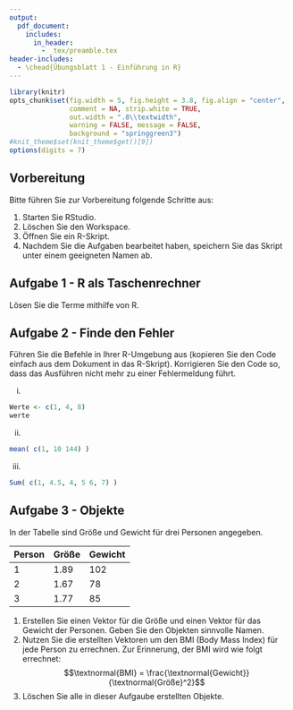 ```yaml
---
output:
  pdf_document:
    includes:
      in_header: 
        - _tex/preamble.tex
header-includes: 
  - \chead{Übungsblatt 1 - Einführung in R}
---
```


```r
library(knitr)
opts_chunk$set(fig.width = 5, fig.height = 3.8, fig.align = "center", 
               comment = NA, strip.white = TRUE, 
               out.width = ".8\\textwidth",
               warning = FALSE, message = FALSE, 
               background = "springgreen3")
#knit_theme$set(knit_theme$get()[9])
options(digits = 7)
```

## Vorbereitung

Bitte führen Sie zur Vorbereitung folgende Schritte aus:

1.  Starten Sie RStudio.
2.  Löschen Sie den Workspace. 
<!-- 3. Setzen Sie das Arbeitsverzeichnis, wo Sie Ihre Daten abgelegt haben:   --> <!-- \menu{Session > Set Working Directory > Choose Directory}. -->
3.  Öffnen Sie ein R-Skript.
4.  Nachdem Sie die Aufgaben bearbeitet haben, speichern Sie das Skript unter einem geeigneten Namen ab.

## Aufgabe 1 - R als Taschenrechner

Lösen Sie die Terme mithilfe von R.

```{=tex}
\begin{enumerate}[label=(\roman*)]
    \item $1 + 34 - (2^4) $
    \item $\sqrt{2^3}$
    \item $\log_{10}(e^{3})$
\end{enumerate}
```

## Aufgabe 2 - Finde den Fehler

Führen Sie die Befehle in Ihrer R-Umgebung aus (kopieren Sie den Code einfach aus dem Dokument in das R-Skript). Korrigieren Sie den Code so, dass das Ausführen nicht mehr zu einer Fehlermeldung führt.

(i) 

```r
Werte <- c(1, 4, 8)
werte
```

(ii) 

```r
mean( c(1, 10 144) )
```

(iii) 

```r
Sum( c(1, 4.5, 4, 5 6, 7) )
```

## Aufgabe 3 - Objekte

In der Tabelle sind Größe und Gewicht für drei Personen angegeben.

| Person | Größe | Gewicht |
|--------|-------|---------|
| 1      | 1.89  | 102     |
| 2      | 1.67  | 78      |
| 3      | 1.77  | 85      |

1.  Erstellen Sie einen Vektor für die Größe und einen Vektor für das Gewicht der Personen. Geben Sie den Objekten sinnvolle Namen.
2.  Nutzen Sie die erstellten Vektoren um den BMI (Body Mass Index) für jede Person zu errechnen. Zur Erinnerung, der BMI wird wie folgt errechnet: $$\textnormal{BMI} = \frac{\textnormal{Gewicht}}{\textnormal{Größe}^2}$$
3.  Löschen Sie alle in dieser Aufgaube erstellten Objekte.
